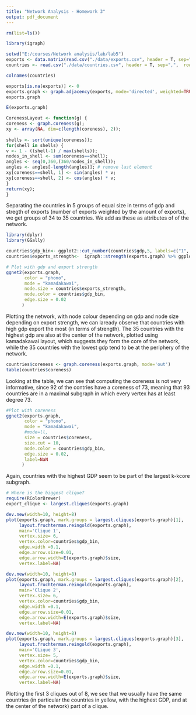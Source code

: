 ```yaml
---
title: "Network Analysis - Homework 3"
output: pdf_document
---
```

```r
rm(list=ls())
```

```r
library(igraph)

setwd("E:/courses/Network analysis/lab/lab5")
exports <- data.matrix(read.csv("./data/exports.csv", header = T, sep=",", row.names=1, stringsAsFactors=F))
countries <- read.csv("./data/countries.csv", header = T, sep=",",  row.names=1)
```

```r
colnames(countries)
```

```r
exports[is.na(exports)] <- 0
exports.graph <- graph.adjacency(exports, mode='directed', weighted=TRUE)
exports.graph
```

```r
E(exports.graph)
```


```r
CorenessLayout <- function(g) {
coreness <- graph.coreness(g);
xy <- array(NA, dim=c(length(coreness), 2));
 
shells <- sort(unique(coreness));
for(shell in shells) {
v <- 1 - ((shell-1) / max(shells));
nodes_in_shell <- sum(coreness==shell);
angles <- seq(0,360,(360/nodes_in_shell));
angles <- angles[-length(angles)]; # remove last element
xy[coreness==shell, 1] <- sin(angles) * v;
xy[coreness==shell, 2] <- cos(angles) * v;
}
return(xy);
}

```



Separating the countries in 5 groups of equal size in terms of gdp and stregth of exports (number of exports weighted by the amount of exports), we get groups of 34 to 35 countries. We add as these as attributes of of the network.
```r
library(dplyr)
library(GGally)

countries$gdp_bin<- ggplot2::cut_number(countries$gdp,5, labels=c("1", "2", "3", "4", "5"))
countries$exports_strength<-  igraph::strength(exports.graph) %>% ggplot2::cut_number(10, labels=c("1", "2", "3", "4", "5", "6", "7", "8", "9", "10"))
```

```r
# Plot with gdp and export strength
ggnet2(exports.graph, 
       color = "phono",
       mode = "kamadakawai",
       node.size = countries$exports_strength, 
       node.color = countries$gdp_bin, 
       edge.size = 0.02
      )
```
Plotting the network, with node colour depending on gdp and node size depending on export strength, we can laready observe that countries with high gdp export the most (in terms of strength). The 35 countries with the highest gdp are also at the center of the network, plotted using kamadakawai layout, which suggests they form the core of the network, while the 35 countries with the lowest gdp tend to be at the periphery of the network.


```r
countries$coreness <- graph.coreness(exports.graph, mode='out')
table(countries$coreness)
```
Looking at the table, we can see that computing the coreness is not very informative, since 92 of the contries have a coreness of 73, meaning that 93 countries are in a maximal subgraph in which every vertex has at least degree 73.

```r
#Plot with coreness
ggnet2(exports.graph, 
       color = "phono",
       mode = "kamadakawai",
       #mode=ll,
       size = countries$coreness, 
       size.cut = 10,
       node.color = countries$gdp_bin, 
       edge.size = 0.02,
       label=NaN
      )
```
Again, countries with the highest GDP seem to be part of the largest k-kcore subgraph.

```r
# Where is the biggest clique?
require(RColorBrewer)
export_clique <- largest.cliques(exports.graph)

dev.new(width=10, height=8)
plot(exports.graph, mark.groups = largest.cliques(exports.graph)[1], 
     layout.fruchterman.reingold(exports.graph),    
     main='Clique 1',
     vertex.size= 6, 
     vertex.color=countries$gdp_bin, 
     edge.width =0.1,
     edge.arrow.size=0.01,
     edge.arrow.width=E(exports.graph)$size,
     vertex.label=NA)
```

```r
dev.new(width=10, height=8)
plot(exports.graph, mark.groups = largest.cliques(exports.graph)[2], 
     layout.fruchterman.reingold(exports.graph),    
     main='Clique 2',
     vertex.size= 6, 
     vertex.color=countries$gdp_bin, 
     edge.width =0.1,
     edge.arrow.size=0.01,
     edge.arrow.width=E(exports.graph)$size,
     vertex.label=NA)
```

```r
dev.new(width=10, height=8)
plot(exports.graph, mark.groups = largest.cliques(exports.graph)[3], 
     layout.fruchterman.reingold(exports.graph),    
     main='CLique 3',
     vertex.size= 5, 
     vertex.color=countries$gdp_bin, 
     edge.width =0.1,
     edge.arrow.size=0.01,
     edge.arrow.width=E(exports.graph)$size,
     vertex.label=NA)
```

Plotting the first 3 cliques out of 8, we see that we usually have the same countries (in particular the countries in yellow, with the highest GDP, and at the center of the network) part of a clique. 


